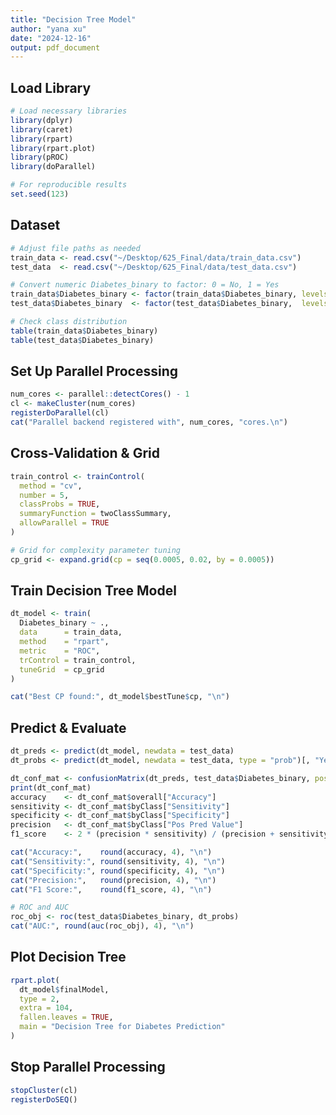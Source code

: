 ```yaml
---
title: "Decision Tree Model"
author: "yana xu"
date: "2024-12-16"
output: pdf_document
---
```

## Load Library
```r
# Load necessary libraries
library(dplyr)
library(caret)
library(rpart)
library(rpart.plot)
library(pROC)
library(doParallel)

# For reproducible results
set.seed(123)
```

## Dataset
```r
# Adjust file paths as needed
train_data <- read.csv("~/Desktop/625_Final/data/train_data.csv")
test_data  <- read.csv("~/Desktop/625_Final/data/test_data.csv")

# Convert numeric Diabetes_binary to factor: 0 = No, 1 = Yes
train_data$Diabetes_binary <- factor(train_data$Diabetes_binary, levels = c("0", "1"), labels = c("No", "Yes"))
test_data$Diabetes_binary  <- factor(test_data$Diabetes_binary,  levels = c("0", "1"), labels = c("No", "Yes"))

# Check class distribution
table(train_data$Diabetes_binary)
table(test_data$Diabetes_binary)

```

## Set Up Parallel Processing

```r
num_cores <- parallel::detectCores() - 1
cl <- makeCluster(num_cores)
registerDoParallel(cl)
cat("Parallel backend registered with", num_cores, "cores.\n")
```
## Cross-Validation & Grid 
```r
train_control <- trainControl(
  method = "cv",
  number = 5,
  classProbs = TRUE,        
  summaryFunction = twoClassSummary,
  allowParallel = TRUE
)

# Grid for complexity parameter tuning
cp_grid <- expand.grid(cp = seq(0.0005, 0.02, by = 0.0005))
```

## Train Decision Tree Model
```r
dt_model <- train(
  Diabetes_binary ~ .,
  data      = train_data,
  method    = "rpart",
  metric    = "ROC",
  trControl = train_control,
  tuneGrid  = cp_grid
)

cat("Best CP found:", dt_model$bestTune$cp, "\n")
```

## Predict & Evaluate
```r
dt_preds <- predict(dt_model, newdata = test_data)
dt_probs <- predict(dt_model, newdata = test_data, type = "prob")[, "Yes"]

dt_conf_mat <- confusionMatrix(dt_preds, test_data$Diabetes_binary, positive = "Yes")
print(dt_conf_mat)
accuracy    <- dt_conf_mat$overall["Accuracy"]
sensitivity <- dt_conf_mat$byClass["Sensitivity"]
specificity <- dt_conf_mat$byClass["Specificity"]
precision   <- dt_conf_mat$byClass["Pos Pred Value"]
f1_score    <- 2 * (precision * sensitivity) / (precision + sensitivity)

cat("Accuracy:",    round(accuracy, 4), "\n")
cat("Sensitivity:", round(sensitivity, 4), "\n")
cat("Specificity:", round(specificity, 4), "\n")
cat("Precision:",   round(precision, 4), "\n")
cat("F1 Score:",    round(f1_score, 4), "\n")

# ROC and AUC
roc_obj <- roc(test_data$Diabetes_binary, dt_probs)
cat("AUC:", round(auc(roc_obj), 4), "\n")
```

## Plot Decision Tree
```r
rpart.plot(
  dt_model$finalModel,
  type = 2,
  extra = 104,
  fallen.leaves = TRUE,
  main = "Decision Tree for Diabetes Prediction"
)
```
## Stop Parallel Processing

```r
stopCluster(cl)
registerDoSEQ()
```
